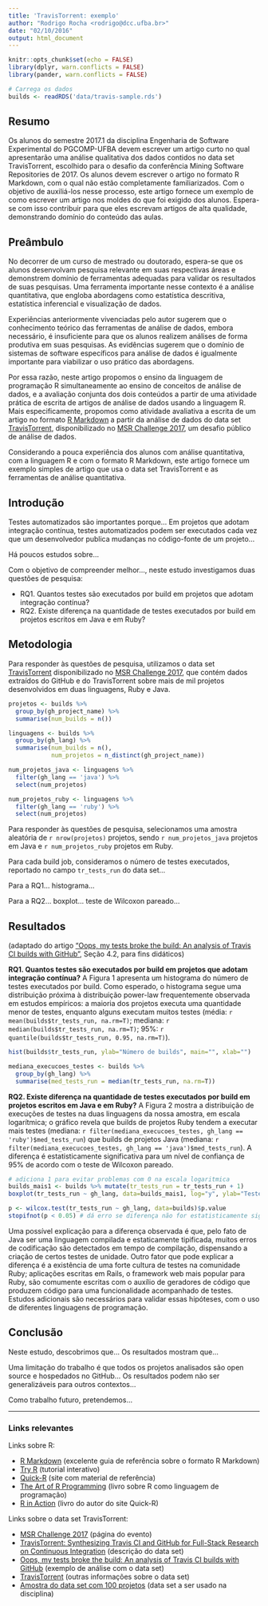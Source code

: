 ```yaml
---
title: 'TravisTorrent: exemplo'
author: "Rodrigo Rocha <rodrigo@dcc.ufba.br>"
date: "02/10/2016"
output: html_document
---
```


```r
knitr::opts_chunk$set(echo = FALSE)
library(dplyr, warn.conflicts = FALSE)
library(pander, warn.conflicts = FALSE)

# Carrega os dados
builds <- readRDS('data/travis-sample.rds')
```

## Resumo

Os alunos do semestre 2017.1 da disciplina Engenharia de Software Experimental do PGCOMP-UFBA devem escrever um artigo curto no qual apresentarão uma análise qualitativa dos dados contidos no data set TravisTorrent, escolhido para o desafio da conferência Mining Software Repositories de 2017. Os alunos devem escrever o artigo no formato R Markdown, com o qual não estão completamente familiarizados. Com o objetivo de auxiliá-los nesse processo, este artigo fornece um exemplo de como escrever um artigo nos moldes do que foi exigido dos alunos. Espera-se com isso contribuir para que eles escrevam artigos de alta qualidade, demonstrando domínio do conteúdo das aulas.

## Preâmbulo

No decorrer de um curso de mestrado ou doutorado, espera-se que os alunos desenvolvam pesquisa relevante em suas respectivas áreas e demonstrem domínio de ferramentas adequadas para validar os resultados de suas pesquisas. Uma ferramenta importante nesse contexto é a análise quantitativa, que engloba abordagens como estatística descritiva, estatística inferencial e visualização de dados.

Experiências anteriormente vivenciadas pelo autor sugerem que o conhecimento teórico das ferramentas de análise de dados, embora necessário, é insuficiente para que os alunos realizem análises de forma produtiva em suas pesquisas. As evidências sugerem que o domínio de sistemas de software específicos para análise de dados é igualmente importante para viabilizar o uso prático das abordagens.

Por essa razão, neste artigo propomos o ensino da linguagem de programação R simultaneamente ao ensino de conceitos de análise de dados, e a avaliação conjunta dos dois conteúdos a partir de uma atividade prática de escrita de artigos de análise de dados usando a linguagem R. Mais especificamente, propomos como atividade avaliativa a escrita de um artigo no formato [R Markdown](http://rmarkdown.rstudio.com/) a partir da análise de dados do data set [TravisTorrent](https://travistorrent.testroots.org/), disponibilizado no [MSR Challenge 2017](https://2017.msrconf.org/#/challenge), um desafio público de análise de dados.

Considerando a pouca experiência dos alunos com análise quantitativa, com a linguagem R e com o formato R Markdown, este artigo fornece um exemplo simples de artigo que usa o data set TravisTorrent e as ferramentas de análise quantitativa.

## Introdução

<!-- Contexto -->
Testes automatizados são importantes porque... Em projetos que adotam integração contínua, testes automatizados podem ser executados cada vez que um desenvolvedor publica mudanças no código-fonte de um projeto...

<!-- Lacuna no conhecimento -->
Há poucos estudos sobre...

<!-- Questões de pesquisa -->
Com o objetivo de compreender melhor..., neste estudo investigamos duas questões de pesquisa:

- RQ1. Quantos testes são executados por build em projetos que adotam integração contínua?
- RQ2. Existe diferença na quantidade de testes executados por build em projetos escritos em Java e em Ruby?

## Metodologia

<!-- Dados -->

Para responder às questões de pesquisa, utilizamos o data set [TravisTorrent](https://travistorrent.testroots.org/) disponibilizado no [MSR Challenge 2017](https://2017.msrconf.org/#/challenge), que contém dados extraídos do GitHub e do TravisTorrent sobre mais de mil projetos desenvolvidos em duas linguagens, Ruby e Java.

```r
projetos <- builds %>%
  group_by(gh_project_name) %>%
  summarise(num_builds = n())

linguagens <- builds %>%
  group_by(gh_lang) %>%
  summarise(num_builds = n(),
            num_projetos = n_distinct(gh_project_name))

num_projetos_java <- linguagens %>%
  filter(gh_lang == 'java') %>%
  select(num_projetos)

num_projetos_ruby <- linguagens %>%
  filter(gh_lang == 'ruby') %>%
  select(num_projetos)
```

<!-- Transformação -->
Para responder às questões de pesquisa, selecionamos uma amostra aleatória de `r nrow(projetos)` projetos, sendo `r num_projetos_java` projetos em Java e `r num_projetos_ruby` projetos em Ruby.

Para cada build job, consideramos o número de testes executados, reportado no campo `tr_tests_run` do data set...

<!-- Análise -->
Para a RQ1... histograma...

Para a RQ2... boxplot... teste de Wilcoxon pareado...

## Resultados

(adaptado do artigo ["Oops, my tests broke the build: An analysis of Travis CI builds with GitHub"](https://peerj.com/preprints/1984/), Seção 4.2, para fins didáticos)

**RQ1. Quantos testes são executados por build em projetos que adotam integração contínua?** A Figura 1 apresenta um histograma do número de testes executados por build. Como esperado, o histograma segue uma distribuição próxima à distribuição power-law frequentemente observada em estudos empíricos: a maioria dos projetos executa uma quantidade menor de testes, enquanto alguns executam muitos testes (média: `r mean(builds$tr_tests_run, na.rm=T)`; mediana: `r median(builds$tr_tests_run, na.rm=T)`; 95%: `r quantile(builds$tr_tests_run, 0.95, na.rm=T)`).

```r
hist(builds$tr_tests_run, ylab="Número de builds", main="", xlab="")
```

```r
mediana_execucoes_testes <- builds %>%
  group_by(gh_lang) %>%
  summarise(med_tests_run = median(tr_tests_run, na.rm=T))
```

**RQ2. Existe diferença na quantidade de testes executados por build em projetos escritos em Java e em Ruby?** A Figura 2 mostra a distribuição de execuções de testes na duas linguagens da nossa amostra, em escala logarítmica; o gráfico revela que builds de projetos Ruby tendem a executar mais testes (mediana: `r filter(mediana_execucoes_testes, gh_lang == 'ruby')$med_tests_run`) que builds de projetos Java (mediana: `r filter(mediana_execucoes_testes, gh_lang == 'java')$med_tests_run`). A diferença é estatisticamente significativa para um nível de confiança de 95% de acordo com o teste de Wilcoxon pareado.

```r
# adiciona 1 para evitar problemas com 0 na escala logaritmica
builds_mais1 <- builds %>% mutate(tr_tests_run = tr_tests_run + 1)
boxplot(tr_tests_run ~ gh_lang, data=builds_mais1, log="y", ylab="Testes executados (escala logarítmica)")
```

```r
p <- wilcox.test(tr_tests_run ~ gh_lang, data=builds)$p.value
stopifnot(p < 0.05) # dá erro se diferença não for estatisticamente significativa
```

Uma possível explicação para a diferença observada é que, pelo fato de Java ser uma linguagem compilada e estaticamente tipificada, muitos erros de codificação são detectados em tempo de compilação, dispensando a criação de certos testes de unidade. Outro fator que pode explicar a diferença é a existência de uma forte cultura de testes na comunidade Ruby; aplicações escritas em Rails, o framework web mais popular para Ruby, são comumente escritas com o auxílio de geradores de código que produzem código para uma funcionalidade acompanhado de testes. Estudos adicionais são necessários para validar essas hipóteses, com o uso de diferentes linguagens de programação.

## Conclusão

Neste estudo, descobrimos que... Os resultados mostram que...

Uma limitação do trabalho é que todos os projetos analisados são open source e hospedados no GitHub... Os resultados podem não ser generalizáveis para outros contextos...

Como trabalho futuro, pretendemos...

------------

### Links relevantes

Links sobre R:

- [R Markdown](http://rmarkdown.rstudio.com/) (excelente guia de referência sobre o formato R Markdown)
- [Try R](http://tryr.codeschool.com/) (tutorial interativo)
- [Quick-R](http://statmethods.net/) (site com material de referência)
- [The Art of R Programming](http://heather.cs.ucdavis.edu/~matloff/132/NSPpart.pdf) (livro sobre R como linguagem de programação)
- [R in Action](https://www.manning.com/books/r-in-action-second-edition) (livro do autor do site Quick-R)

Links sobre o data set TravisTorrent:

- [MSR Challenge 2017](http://2017.msrconf.org/#/challenge) (página do evento)
- [TravisTorrent: Synthesizing Travis CI and GitHub for Full-Stack Research on Continuous Integration](http://inventitech.com/publications/2017_beller_gousios_zaidman_travistorrent_synthesizing_travis_ci_and_github_for_full-stack_research_on_continuous_integration.pdf) (descrição do data set)
- [Oops, my tests broke the build: An analysis of Travis CI builds with GitHub](https://peerj.com/preprints/1984.pdf) (exemplo de análise com o data set)
- [TravisTorrent](https://travistorrent.testroots.org/) (outras informações sobre o data set)
- [Amostra do data set com 100 projetos](https://github.com/rodrigorgs/analise-quantitativa/blob/master/data/travis-sample.rds) (data set a ser usado na disciplina)
